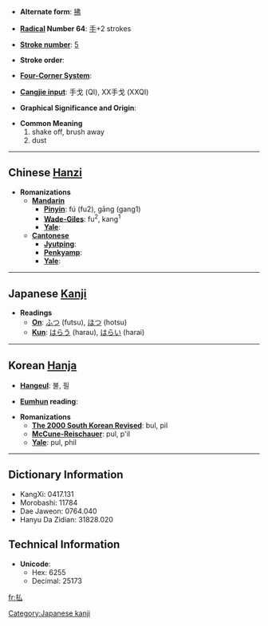 * '''Alternate form''': [[拂]]

* '''[[Wiktionary:Chinese radical index| Radical]] Number 64''': [[Wiktionary:Chinese radical index 手|手]]+2 strokes

* '''[[Wiktionary:Chinese total strokes index|Stroke number]]''': [[Wiktionary:Chinese total strokes index 5|5]]

* '''Stroke order''': 

* '''[[Wiktionary:Chinese four corner index|Four-Corner System]]''': 

* '''[[Wiktionary:Chinese Cangjie index|Cangjie input]]''': 手戈 (QI), XX手戈 (XXQI)

* '''Graphical Significance and Origin''': 

* '''Common Meaning'''
*#shake off, brush away
*# dust


----

== Chinese [[Hanzi]] ==

* '''Romanizations'''
** '''[[Mandarin]]'''
*** '''[[Pinyin]]''': fú (fu2), gāng (gang1)
*** '''[[Wade-Giles]]''': fu<sup>2</sup>, kang<sup>1</sup>
*** '''[[Yale]]''': 
** '''[[Cantonese]]'''
*** '''[[Jyutping]]''':
*** '''[[Penkyamp]]''': 
*** '''[[Yale]]''': 


----

== Japanese [[Kanji]] ==

* '''Readings'''
** '''[[On]]''': [[ふつ]] (futsu), [[ほつ]] (hotsu)
** '''[[Kun]]''': [[はらう]] (harau), [[はらい]] (harai)


----

== Korean [[Hanja]] ==

* '''[[Hangeul]]''': 불, 필

* '''[[Eumhun]] reading''': 

* '''Romanizations'''
** '''[[The 2000 South Korean Revised Romanization|The 2000 South Korean Revised]]''': bul, pil
** '''[[McCune-Reischauer]]''': pul, p'il
** '''[[Yale]]''': pul, phil

----

== Dictionary Information ==

* KangXi: 0417.131
* Morobashi: 11784
* Dae Jaweon: 0764.040
* Hanyu Da Zidian: 31828.020

== Technical Information ==

* '''Unicode''':
** Hex: 6255
** Decimal: 25173

[[Category:Japanese kanji]]

[[fr:払]]